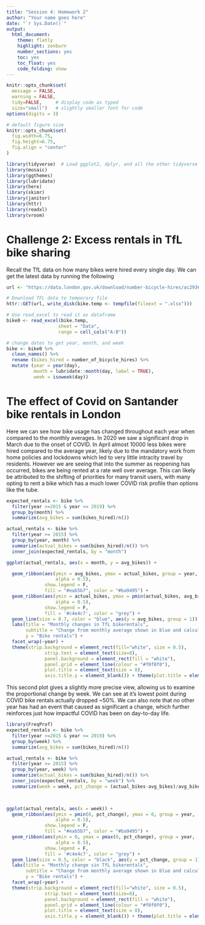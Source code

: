 ```yaml
---
title: "Session 4: Homework 2"
author: "Your name goes here"
date: "`r Sys.Date()`"
output:
  html_document:
    theme: flatly
    highlight: zenburn
    number_sections: yes
    toc: yes
    toc_float: yes
    code_folding: show
---
```



```r
knitr::opts_chunk$set(
  message = FALSE, 
  warning = FALSE, 
  tidy=FALSE,     # display code as typed
  size="small")   # slightly smaller font for code
options(digits = 3)

# default figure size
knitr::opts_chunk$set(
  fig.width=6.75, 
  fig.height=6.75,
  fig.align = "center"
)
```


```r
library(tidyverse)  # Load ggplot2, dplyr, and all the other tidyverse packages
library(mosaic)
library(ggthemes)
library(lubridate)
library(here)
library(skimr)
library(janitor)
library(httr)
library(readxl)
library(vroom)
```

# Challenge 2: Excess rentals in TfL bike sharing

Recall the TfL data on how many bikes were hired every single day. We can get the latest data by running the following

```r
url <- "https://data.london.gov.uk/download/number-bicycle-hires/ac29363e-e0cb-47cc-a97a-e216d900a6b0/tfl-daily-cycle-hires.xlsx"

# Download TFL data to temporary file
httr::GET(url, write_disk(bike.temp <- tempfile(fileext = ".xlsx")))

# Use read_excel to read it as dataframe
bike0 <- read_excel(bike.temp,
                   sheet = "Data",
                   range = cell_cols("A:B"))

# change dates to get year, month, and week
bike <- bike0 %>% 
  clean_names() %>% 
  rename (bikes_hired = number_of_bicycle_hires) %>% 
  mutate (year = year(day),
          month = lubridate::month(day, label = TRUE),
          week = isoweek(day))
```



# The effect of Covid on Santander bike rentals in London

Here we can see how bike usage has changed throughout each year when compared to the monthly averages. In 2020 we saw a significant drop in March due to the onset of COVID. In April almost 10000 less bikes were hired compared to the average year, likely due to the mandatory work from home policies and lockdowns which led to very little intracity travel by residents. However we are seeing that into the summer as reopening has occurred, bikes are being rented at a rate well over average. This can likely be attributed to the shifting of priorities for many transit users, with many opting to rent a bike which has a much lower COVID risk profile than options like the tube.

```r
expected_rentals <- bike %>%
  filter(year >=2015 & year <= 2019) %>%
  group_by(month) %>%
  summarize(avg_bikes = sum(bikes_hired)/n())

actual_rentals <- bike %>%
  filter(year >= 2015) %>%
  group_by(year, month) %>%
  summarize(actual_bikes = sum(bikes_hired)/n()) %>%
  inner_join(expected_rentals, by = "month")

ggplot(actual_rentals, aes(x = month, y = avg_bikes)) +

  geom_ribbon(aes(ymin = avg_bikes, ymax = actual_bikes, group = year,
                  alpha = 0.5),
              show.legend = F,
              fill = "#eab5b7", color = "#ba9495") +
  geom_ribbon(aes(ymin = actual_bikes, ymax = pmin(actual_bikes, avg_bikes), group = year,
                  alpha = 0.5),
              show.legend = F,
              fill = '#c4e4c7', color = "grey") +
  geom_line(size = 0.7, color = "blue", aes(y = avg_bikes, group = 1)) +
  labs(title = "Monthly changes in TfL bikerentals",
       subtitle = "Change from monthly average shown in blue and calculated between 2015-2019",
       y = "Bike rentals") +
  facet_wrap(~year) +
  theme(strip.background = element_rect(fill="white", size = 0.5),
              strip.text = element_text(size=8),
              panel.background = element_rect(fill = "white"),
              panel.grid = element_line(colour = "#f0f0f0"),
              plot.title = element_text(size = 8),
              axis.title.y = element_blank()) + theme(plot.title = element_text(size = 14))

```

This second plot gives a slightly more precise view, allowing us to examine the proportional change by week. We can see at it's lowest point during COVID bike rentals actually dropped ~50%. We can also note that no other year has had an event that caused as significant a change, which further reinforces just how impactful COVID has been on day-to-day life.

```r

library(FreqProf)
expected_rentals <- bike %>%
  filter(year >=2015 & year <= 2019) %>%
  group_by(week) %>%
  summarize(avg_bikes = sum(bikes_hired)/n())

actual_rentals <- bike %>%
  filter(year >= 2015) %>%
  group_by(year, week) %>%
  summarize(actual_bikes = sum(bikes_hired)/n()) %>%
  inner_join(expected_rentals, by = "week") %>%
  summarize(week = week, pct_change = (actual_bikes-avg_bikes)/avg_bikes*100)
  


ggplot(actual_rentals, aes(x = week)) +
  geom_ribbon(aes(ymin = pmin(0, pct_change), ymax = 0, group = year,
                  alpha = 0.5),
              show.legend = F,
              fill = "#eab5b7", color = "#ba9495") +
  geom_ribbon(aes(ymin = 0, ymax = pmax(0, pct_change), group = year,
                  alpha = 0.5),
              show.legend = F,
              fill = '#c4e4c7', color = "grey") +
  geom_line(size = 0.5, color = "black", aes(y = pct_change, group = 1)) +
  labs(title = "Monthly change sin TfL bikerentals",
       subtitle = "Change from monthly average shown in blue and calculated between 2015-2019",
       y = "Bike rentals") +
  facet_wrap(~year) +
  theme(strip.background = element_rect(fill="white", size = 0.5),
              strip.text = element_text(size=8),
              panel.background = element_rect(fill = "white"),
              panel.grid = element_line(colour = "#f0f0f0"),
              plot.title = element_text(size = 8),
              axis.title.y = element_blank()) + theme(plot.title = element_text(size = 14))
```


